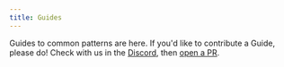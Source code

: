 ```yaml
---
title: Guides
---
```


Guides to common patterns are here. If you'd like to contribute a Guide, please do! Check with us in the [Discord](https://discord.gg/kJs5jeQp), then [open a PR](https://github.com/onejs/one). 

<CardCol>
  <Card href="/docs/guides-mdx" title="Setting up MDX for web" category="Content" />
  <Card href="/docs/guides-dark-mode" title="Light and Dark mode" category="UI" />
  <Card href="/docs/guides-tamagui" title="Setting up Tamagui" category="UI" />
  <Card href="/docs/guides-ios-native" title="Build or Run the Native iOS App" category="Native" />
  <Card href="/docs/guides-migrating-cra-to-one" title="Migrating from Create React App to One" category="Migrating" />
</CardCol>
